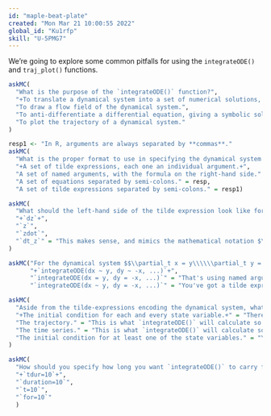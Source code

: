```yaml
---
id: "maple-beat-plate"
created: "Mon Mar 21 10:00:55 2022"
global_id: "Ku1rfp"
skill: "U-5PMG7"
---
```




We're going to explore some common pitfalls for using the `integrateODE()` and `traj_plot()` functions.

```r
askMC(
  "What is the purpose of the `integrateODE()` function?",
  "+To translate a dynamical system into a set of numerical solutions, one for each state variable.+",
  "To draw a flow field of the dynamical system.",
  "To anti-differentiate a differential equation, giving a symbolic solution.",
  "To plot the trajectory of a dynamical system."
)
```

```r
resp1 <- "In R, arguments are always separated by **commas**."
askMC(
  "What is the proper format to use in specifying the dynamical system to `integrateODE()`?",
  "+A set of tilde expressions, each one an individual argument.+",
  "A set of named arguments, with the formula on the right-hand side." = "You mean something like `dx = x*(1-x)`? Close, but not right. Replace the `=` by `~`. A **tilde expression** is the appropriate form.",
  "A set of equations separated by semi-colons." = resp,
  "A set of tilde expressions separated by semi-colons." = resp1)
```
  
```r
askMC(
  "What should the left-hand side of the tilde expression look like for a state variable `z`?",
  "+`dz`+",
  "`z`",
  "`zdot`",
  "`dt_z`" = "This makes sense, and mimics the mathematical notation $\\partial_t z$, but the authors of the software decided to use a shorter form."
)
```

```r
askMC("For the dynamical system $$\\partial_t x = y\\\\\\partial_t y = -x\ ,$$ what should the `integrateODE()` command look like? (Note: we're using `...` as a placeholder for other inputs that will be needed by `integrateODE()`.)",
      "+`integrateODE(dx ~ y, dy ~ -x, ...)`+",
      "`integrateODE(dx = y, dy = -x, ...)`" = "That's using named arguments, not the tilde expression form.",
      "`integrateODE(dx ~ y, dy = -x, ...)`" = "You've got a tilde expression (correctly) for the first argument, but the second is a named argument rather than a tilde expression. It's easy to make such a mistake.")
```

```r
askMC(
  "Aside from the tilde-expressions encoding the dynamical system, what other information is **absolutely essential** to specify when constructing a numerical solution?",
  "+The initial condition for each and every state variable.+" = "There needs to be a starting point for the trajectory. That choice is up to you.+",
  "The trajectory." = "This is what `integrateODE()` will calculate so long as you use it properly.",
  "The time series." = "This is what `integrateODE()` will calculate so long as you use it properly.",
  "The initial condition for at least one of the state variables." = "You need to give an initial condition for each and every state variable."
)
```

```r
askMC(
  "How should you specify how long you want `integrateODE()` to carry forward the solution in time, say for 10 time units?",
  "+`tdur=10`+",
  "`duration=10`",
  "`t=10`",
  "`for=10`"
  )
```
